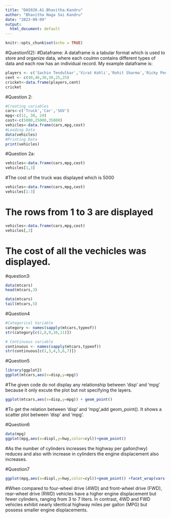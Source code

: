 ```yaml
---
title: "DA5020.A1.Bhavitha.Kandru"
author: "Bhavitha Naga Sai Kandru"
date: "2023-09-09"
output:
  html_document: default
---
```


```r
knitr::opts_chunk$set(echo = TRUE)
```

#Question1(2):
#Dataframe: A dataframe is a tabular format which is used to store and organize data, where each coulmn contains different types of data and each row has an individual record. My example dataframe is:
```r
players <- c('Sachin Tendulkar','Virat Kohli','Rohit Sharma','Ricky Ponting','AB de Villiers','Chris Galye')
cent <- c(49,46,30,30,25,25)
cricket<-data.frame(players,cent)
cricket
```

#Question 2:
```r
#Creating variables
cars<-c('Truck','Car','SUV')
mpg<-c(11, 30, 24)
cost<-c(5000,25000,35000)
vehicles<-data.frame(cars,mpg,cost)
#Loading Data
data(vehicles)
#Printing Data
print(vehicles)
```

#Question 2a:
```r
vehicles<-data.frame(cars,mpg,cost)
vehicles[1,3]
```
#The cost of the truck was displayed which is 5000 

```r
vehicles<-data.frame(cars,mpg,cost)
vehicles[1:3]
```
# The rows from 1 to 3 are displayed

```r
vehicles<-data.frame(cars,mpg,cost)
vehicles[,3]
```
# The cost of all the vechicles was displayed.

#question3:
```r
data(mtcars)
head(mtcars,3)
```

```r
data(mtcars)
tail(mtcars,5)
```
#Question4
```r
#Categorical Variable
category <- names(sapply(mtcars,typeof))
str(category[c(2,8,9,10,11)])
```
```r
# Continuous variable
continuous <- names(sapply(mtcars,typeof))
str(continuous[c(1,3,4,5,6,7)])
```

#Question5
```r
library(ggplot2)
ggplot(mtcars,aes(x=disp,y=mpg)) 
```
#The given code do not display any relationship between 'disp' and 'mpg' because it only excute the plot but not specifying the layers.

```r
ggplot(mtcars,aes(x=disp,y=mpg)) + geom_point()
```
#To get the relation between 'disp' and 'mpg',add geom_point(). It shows a scatter plot between 'disp' and 'mpg'.

#Question6
```r
data(mpg)
ggplot(mpg,aes(x=displ,y=hwy,color=cyl))+geom_point()
```
#As the number of cylinders increases the highway per gallon(hwy) reduces and also with increase in cylinders the engine displacement also increases.

#Question7
```r
ggplot(mpg,aes(x=displ,y=hwy,color=cyl))+geom_point() +facet_wrap(vars(drv))
```
#When compared to four-wheel drive (4WD) and front-wheel drive (FWD), rear-wheel drive (RWD) vehicles have a higher engine displacement but fewer cylinders, ranging from 3 to 7 liters. In contrast, 4WD and FWD vehicles exhibit nearly identical highway miles per gallon (MPG) but possess smaller engine displacements.
